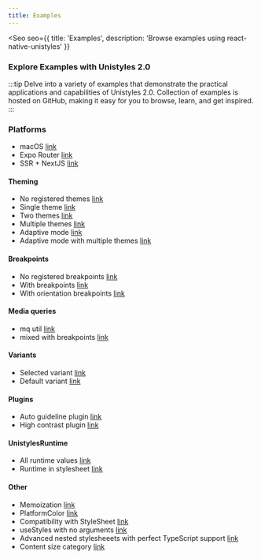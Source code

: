 ```yaml
---
title: Examples
---
```




<Seo
    seo={{
        title: 'Examples',
        description: 'Browse examples using react-native-unistyles'
    }}
>

### Explore Examples with Unistyles 2.0

:::tip
Delve into a variety of examples that demonstrate the practical applications and capabilities of Unistyles 2.0. 
Collection of examples is hosted on GitHub, making it easy for you to browse, learn, and get inspired.
:::

### Platforms

- macOS [link](https://github.com/jpudysz/react-native-unistyles/tree/main/examples/macos)
- Expo Router [link](https://github.com/jpudysz/react-native-unistyles-expo-router)
- SSR + NextJS [link](https://github.com/jpudysz/react-native-unistyles-ssr-exmaple)

#### Theming

- No registered themes [link](https://github.com/jpudysz/react-native-unistyles/tree/main/examples/expo/src/examples/NoThemesScreen.tsx)
- Single theme [link](https://github.com/jpudysz/react-native-unistyles/tree/main/examples/expo/src/examples/SingleThemeScreen.tsx)
- Two themes [link](https://github.com/jpudysz/react-native-unistyles/tree/main/examples/expo/src/examples/TwoThemesScreen.tsx)
- Multiple themes [link](https://github.com/jpudysz/react-native-unistyles/tree/main/examples/expo/src/examples/MultipleThemesScreen.tsx)
- Adaptive mode [link](https://github.com/jpudysz/react-native-unistyles/tree/main/examples/expo/src/examples/LightDarkThemesScreen.tsx)
- Adaptive mode with multiple themes [link](https://github.com/jpudysz/react-native-unistyles/tree/main/examples/expo/src/examples/MultipleThemesAdaptiveScreen.tsx)

#### Breakpoints

- No registered breakpoints [link](https://github.com/jpudysz/react-native-unistyles/tree/main/examples/expo/src/examples/NoBreakpointsScreen.tsx)
- With breakpoints [link](https://github.com/jpudysz/react-native-unistyles/tree/main/examples/expo/src/examples/WithBreakpointsScreen.tsx)
- With orientation breakpoints [link](https://github.com/jpudysz/react-native-unistyles/tree/main/examples/expo/src/examples/OrientationBreakpoints.tsx)

#### Media queries

- mq util [link](https://github.com/jpudysz/react-native-unistyles/tree/main/examples/expo/src/examples/MediaQueriesWidthHeight.tsx)
- mixed with breakpoints [link](https://github.com/jpudysz/react-native-unistyles/tree/main/examples/expo/src/examplesMixedMediaQueries.tsx)

#### Variants

- Selected variant [link](https://github.com/jpudysz/react-native-unistyles/tree/main/examples/expo/src/examples/VariantsScreen.tsx)
- Default variant [link](https://github.com/jpudysz/react-native-unistyles/tree/main/examples/expo/src/examples/DefaultVariantScreen.tsx)

#### Plugins
- Auto guideline plugin [link](https://github.com/jpudysz/react-native-unistyles/tree/main/examples/expo/src/examples/AutoGuidelinePluginScreen.tsx)
- High contrast plugin [link](https://github.com/jpudysz/react-native-unistyles/tree/main/examples/expo/src/examples/HighContrastPluginScreen.tsx)

#### UnistylesRuntime

- All runtime values [link](https://github.com/jpudysz/react-native-unistyles/tree/main/examples/expo/src/examples/RuntimeScreen.tsx)
- Runtime in stylesheet [link](https://github.com/jpudysz/react-native-unistyles/tree/main/examples/expo/src/examples/RuntimeWithStyleSheetScreen.tsx)

#### Other
- Memoization [link](https://github.com/jpudysz/react-native-unistyles/tree/main/examples/expo/src/examples/MemoizationScreen.tsx)
- PlatformColor [link](https://github.com/jpudysz/react-native-unistyles/tree/main/examples/expo/src/examples/PlatformColorsScreen.tsx)
- Compatibility with StyleSheet [link](https://github.com/jpudysz/react-native-unistyles/tree/main/examples/expo/src/examples/StyleSheetScreen.tsx)
- useStyles with no arguments [link](https://github.com/jpudysz/react-native-unistyles/tree/main/examples/expo/src/examples/NoStyleSheetScreen.tsx)
- Advanced nested stylesheeets with perfect TypeScript support [link](https://github.com/jpudysz/react-native-unistyles/tree/main/examples/expo/src/examples/TypeScriptValidatorTest.tsx)
- Content size category [link](https://github.com/jpudysz/react-native-unistyles/tree/main/examples/expo/src/examples/ContentSizeCategoryScreen.tsx)

</Seo>
